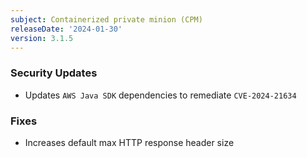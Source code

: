 ```yaml
---
subject: Containerized private minion (CPM)
releaseDate: '2024-01-30'
version: 3.1.5
---
```


### Security Updates
* Updates `AWS Java SDK` dependencies to remediate `CVE-2024-21634`

### Fixes
* Increases default max HTTP response header size